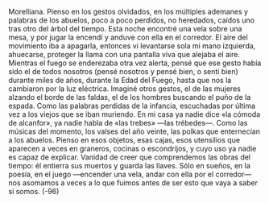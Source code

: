 Morelliana.
Pienso en los gestos olvidados, en los múltiples ademanes y palabras de los
abuelos, poco a poco perdidos, no heredados, caídos uno tras otro del árbol del
tiempo. Esta noche encontré una vela sobre una mesa, y por jugar la encendí y
anduve con ella en el corredor. El aire del movimiento iba a apagarla, entonces vi
levantarse sola mi mano izquierda, ahuecarse, proteger la llama con una pantalla
viva que alejaba el aire. Mientras el fuego se enderezaba otra vez alerta, pensé
que ese gesto había sido el de todos nosotros (pensé nosotros y pensé bien, o sentí
bien) durante miles de años, durante la Edad del Fuego, hasta que nos la
cambiaron por la luz eléctrica. Imaginé otros gestos, el de las mujeres alzando el
borde de las faldas, el de los hombres buscando el puño de la espada. Como las
palabras perdidas de la infancia, escuchadas por última vez a los viejos que se
iban muriendo. En mi casa ya nadie dice «la cómoda de alcanfor», ya nadie habla
de «las trebes» —las trébedes—. Como las músicas del momento, los valses del
año veinte, las polkas que enternecían a los abuelos.
Pienso en esos objetos, esas cajas, esos utensilios que aparecen a veces en
graneros, cocinas o escondrijos, y cuyo uso ya nadie es capaz de explicar. Vanidad
de creer que comprendemos las obras del tiempo: él entierra sus muertos y
guarda las llaves. Sólo en sueños, en la poesía, en el juego —encender una vela,
andar con ella por el corredor— nos asomamos a veces a lo que fuimos antes de
ser esto que vaya a saber si somos.
(-96)
